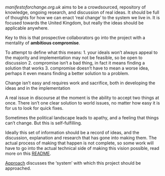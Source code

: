 *manifestoforchange.org.uk* aims to be a crowdsourced, repository of knowledge, ongoing research, and discussion of real ideas. It should be full of thoughts for how we can enact 'real change' to the system we live in. It is focused towards the United Kingdom, but really the ideas should be applicable anywhere.

Key to this is that prospective collaborators go into the project with a mentality of **ambitious compromise**.

To attempt to define what this means: 1. your ideals won't always appeal to the majority and implementation may not be feasible, so be open to discussion 2. compromise isn't a bad thing, in fact it means finding a solution that works 3. compromise doesn't have to mean a worse idea, perhaps it even means finding a better solution to a problem.

Change isn't easy and requires work and sacrifice, both in developing the ideas and in the implementation

A real issue in discourse at the moment is the ability to accept two things at once. There isn't one clear solution to world issues, no matter how easy it is for us to look for quick fixes.

Sometimes the political landscape leads to apathy, and a feeling that things can't change. But this is self-fulfilling.

Ideally this set of information should be a record of ideas, and the discussion, explanation and research that has gone into making them. The actual process of making that happen is not complete, so some work will have to go into the actual technical side of making this vision possible, read more on this [README](/README.md).

[Approach](/meta/approach.qmd) discusses the 'system' with which this project should be approached.